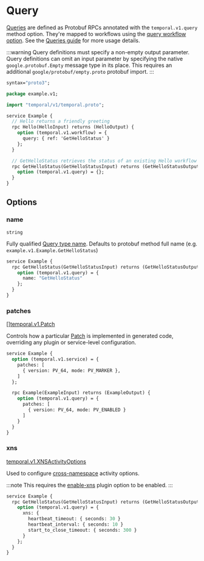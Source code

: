 
# Query

[Queries](https://docs.temporal.io/workflows#query) are defined as Protobuf RPCs annotated with the `temporal.v1.query` method option. They're mapped to workflows using the [query workflow option](/docs/configuration/workflow#query). See the [Queries guide](/docs/guides/queries) for more usage details.

:::warning
Query definitions must specify a non-empty output parameter. Query definitions can omit an input parameter by specifying the native `google.protobuf.Empty` message type in its place. This requires an additional `google/protobuf/empty.proto` protobuf import.
:::

```protobuf title="example.proto"
syntax="proto3";

package example.v1;

import "temporal/v1/temporal.proto";

service Example {
  // Hello returns a friendly greeting
  rpc Hello(HelloInput) returns (HelloOutput) {
    option (temporal.v1.workflow) = {
      query: { ref: 'GetHelloStatus' }
    };
  }

  // GetHelloStatus retrieves the status of an existing Hello workflow
  rpc GetHelloStatus(GetHelloStatusInput) returns (GetHelloStatusOutput) {
    option (temporal.v1.query) = {};
  }
}
```

## Options

### name

`string`

Fully qualified [Query type name](https://docs.temporal.io/workflows#query). Defaults to protobuf method full name (e.g. `example.v1.Example.GetHelloStatus`)

```protobuf
service Example {
  rpc GetHelloStatus(GetHelloStatusInput) returns (GetHelloStatusOutput) {
    option (temporal.v1.query) = {
      name: "GetHelloStatus"
    };
  }
}
```

### patches

[[]temporal.v1.Patch](https://buf.build/cludden/protoc-gen-go-temporal/docs/main:temporal.v1#temporal.v1.Patch)

Controls how a particular [Patch](/docs/guides/patches) is implemented in generated code, overriding any plugin or service-level configuration.

```protobuf
service Example {
  option (temporal.v1.service) = {
    patches: [
      { version: PV_64, mode: PV_MARKER },
    ]
  };

  rpc Example(ExampleInput) returns (ExampleOutput) {
    option (temporal.v1.query) = {
      patches: [
        { version: PV_64, mode: PV_ENABLED }
      ]
    }
  }
}
```

### xns

[temporal.v1.XNSActivityOptions](https://buf.build/cludden/protoc-gen-go-temporal/docs/main:temporal.v1#temporal.v1.XNSActivityOptions)

Used to configure [cross-namespace](/docs/guides/xns) activity options.

:::note
This requires the [enable-xns](/docs/configuration/plugin) plugin option to be enabled.
:::

```protobuf
service Example {
  rpc GetHelloStatus(GetHelloStatusInput) returns (GetHelloStatusOutput) {
    option (temporal.v1.query) = {
      xns: {
        heartbeat_timeout: { seconds: 30 }
        heartbeat_interval: { seconds: 10 }
        start_to_close_timeout: { seconds: 300 }
      }
    };
  }
}
```
